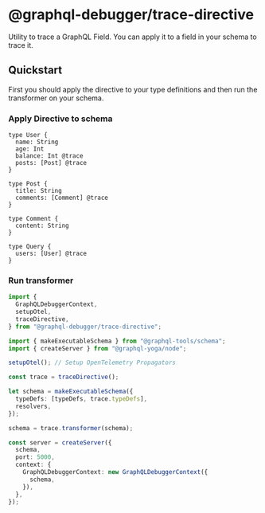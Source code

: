# @graphql-debugger/trace-directive

Utility to trace a GraphQL Field. You can apply it to a field in your schema to trace it.

## Quickstart

First you should apply the directive to your type definitions and then run the transformer on your schema.

### Apply Directive to schema

```gql
type User {
  name: String
  age: Int
  balance: Int @trace
  posts: [Post] @trace
}

type Post {
  title: String
  comments: [Comment] @trace
}

type Comment {
  content: String
}

type Query {
  users: [User] @trace
}
```

### Run transformer

```ts
import {
  GraphQLDebuggerContext,
  setupOtel,
  traceDirective,
} from "@graphql-debugger/trace-directive";

import { makeExecutableSchema } from "@graphql-tools/schema";
import { createServer } from "@graphql-yoga/node";

setupOtel(); // Setup OpenTelemetry Propagators

const trace = traceDirective();

let schema = makeExecutableSchema({
  typeDefs: [typeDefs, trace.typeDefs],
  resolvers,
});

schema = trace.transformer(schema);

const server = createServer({
  schema,
  port: 5000,
  context: {
    GraphQLDebuggerContext: new GraphQLDebuggerContext({
      schema,
    }),
  },
});
```
